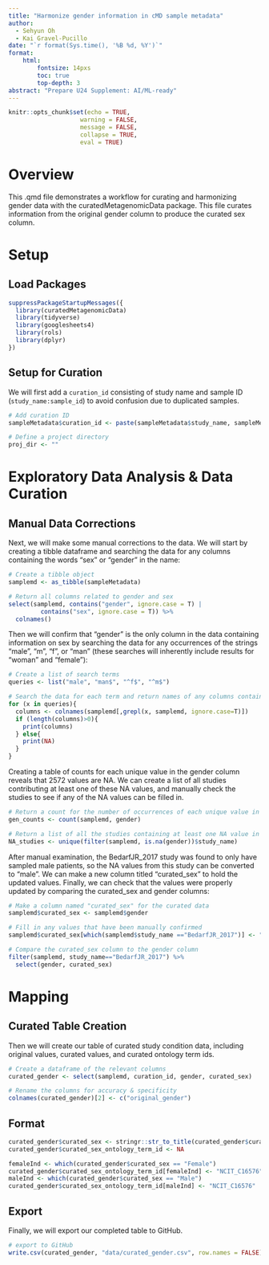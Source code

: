 ```yaml
---
title: "Harmonize gender information in cMD sample metadata"
author:
  - Sehyun Oh
  - Kai Gravel-Pucillo
date: "`r format(Sys.time(), '%B %d, %Y')`"
format:
    html:
        fontsize: 14pxs
        toc: true
        top-depth: 3
abstract: "Prepare U24 Supplement: AI/ML-ready"
---
```


```r
knitr::opts_chunk$set(echo = TRUE, 
                    warning = FALSE,
                    message = FALSE,
                    collapse = TRUE,
                    eval = TRUE)
```

# Overview

This .qmd file demonstrates a workflow for curating and harmonizing gender data 
with the curatedMetagenomicData package.
This file curates information from the original gender column to produce the 
curated sex column.

# Setup
## Load Packages

```r
suppressPackageStartupMessages({
  library(curatedMetagenomicData)
  library(tidyverse)
  library(googlesheets4)
  library(rols)
  library(dplyr)
})
```

## Setup for Curation

We will first add a `curation_id` consisting of study name and sample ID (`study_name:sample_id`) to avoid confusion due to duplicated samples.

```r
# Add curation ID
sampleMetadata$curation_id <- paste(sampleMetadata$study_name, sampleMetadata$sample_id, sep = ":")

# Define a project directory
proj_dir <- ""
```

# Exploratory Data Analysis & Data Curation

## Manual Data Corrections

Next, we will make some manual corrections to the data.
We will start by creating a tibble dataframe and searching the data for any
columns containing the words "sex" or "gender" in the name:
```r
# Create a tibble object 
samplemd <- as_tibble(sampleMetadata)

# Return all columns related to gender and sex
select(samplemd, contains("gender", ignore.case = T) | 
         contains("sex", ignore.case = T)) %>%
  colnames()
```

Then we will confirm that "gender" is the only column in the data containing 
information on sex by searching the data for any occurrences of the strings
"male", "m", "f", or "man" (these searches will inherently include results for
"woman" and "female"):
```r
# Create a list of search terms
queries <- list("male", "man$", "^f$", "^m$")

# Search the data for each term and return names of any columns containing it
for (x in queries){
  columns <- colnames(samplemd[,grepl(x, samplemd, ignore.case=T)])
  if (length(columns)>0){
    print(columns)
  } else{
    print(NA)
  }
}
```

Creating a table of counts for each unique value in the gender column reveals 
that 2572 values are NA. We can create a list of all studies contributing at 
least one of these NA values, and manually check the studies to see if any 
of the NA values can be filled in.
```r
# Return a count for the number of occurrences of each unique value in "gender"
gen_counts <- count(samplemd, gender)

# Return a list of all the studies containing at least one NA value in the "gender" column
NA_studies <- unique(filter(samplemd, is.na(gender))$study_name)
```

After manual examination, the BedarfJR_2017 study was found to only have sampled
male patients, so the NA values from this study can be converted to "male". 
We can make a new column titled "curated_sex" to hold the updated values.
Finally, we can check that the values were properly updated by comparing the 
curated_sex and gender columns:
```r
# Make a column named "curated_sex" for the curated data
samplemd$curated_sex <- samplemd$gender

# Fill in any values that have been manually confirmed
samplemd$curated_sex[which(samplemd$study_name =="BedarfJR_2017")] <- "male"

# Compare the curated_sex column to the gender column
filter(samplemd, study_name=="BedarfJR_2017") %>%
  select(gender, curated_sex)
```


# Mapping

## Curated Table Creation

Then we will create our table of curated study condition data, including 
original values, curated values, and curated ontology term ids.
```r
# Create a dataframe of the relevant columns
curated_gender <- select(samplemd, curation_id, gender, curated_sex)

# Rename the columns for accuracy & specificity
colnames(curated_gender)[2] <- c("original_gender")
```

## Format
```r
curated_gender$curated_sex <- stringr::str_to_title(curated_gender$curated_sex)
curated_gender$curated_sex_ontology_term_id <- NA

femaleInd <- which(curated_gender$curated_sex == "Female")
curated_gender$curated_sex_ontology_term_id[femaleInd] <- "NCIT_C16576"
maleInd <- which(curated_gender$curated_sex == "Male")
curated_gender$curated_sex_ontology_term_id[maleInd] <- "NCIT_C16576"
```


## Export

Finally, we will export our completed table to GitHub.
```r
# export to GitHub
write.csv(curated_gender, "data/curated_gender.csv", row.names = FALSE)
```